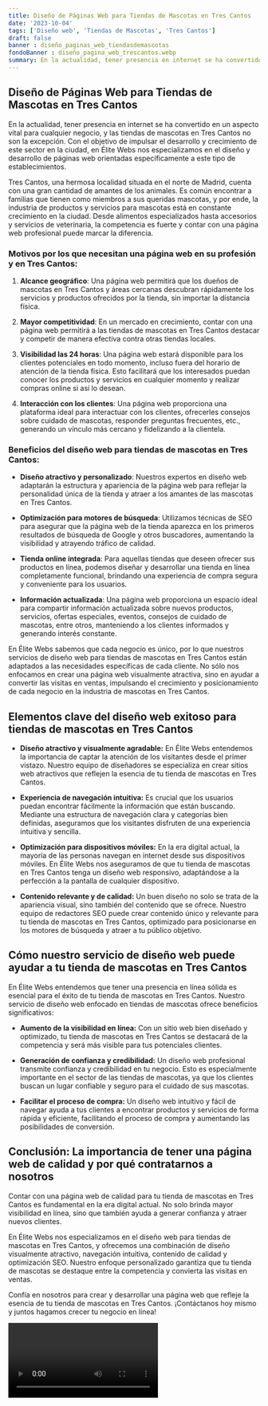```yaml
---
title: Diseño de Páginas Web para Tiendas de Mascotas en Tres Cantos
date: '2023-10-04'
tags: ['Diseño web', 'Tiendas de Mascotas', 'Tres Cantos']
draft: false
banner : diseño_paginas_web_tiendasdemascotas
fondoBanner : diseño_pagina_web_trescantos.webp
summary: En la actualidad, tener presencia en internet se ha convertido en un aspecto vital para cualquier negocio, y las tiendas de mascotas en Tres Cantos no son la excepción. Con el objetivo de impulsar el desarrollo y crecimiento de este sector en la ciudad, en Élite Webs nos especializamos en el diseño y desarrollo de páginas web orientadas específicamente a este tipo de establecimientos.
---
```


## Diseño de Páginas Web para Tiendas de Mascotas en Tres Cantos

En la actualidad, tener presencia en internet se ha convertido en un aspecto vital para cualquier negocio, y las tiendas de mascotas en Tres Cantos no son la excepción. Con el objetivo de impulsar el desarrollo y crecimiento de este sector en la ciudad, en Élite Webs nos especializamos en el diseño y desarrollo de páginas web orientadas específicamente a este tipo de establecimientos.

Tres Cantos, una hermosa localidad situada en el norte de Madrid, cuenta con una gran cantidad de amantes de los animales. Es común encontrar a familias que tienen como miembros a sus queridas mascotas, y por ende, la industria de productos y servicios para mascotas está en constante crecimiento en la ciudad. Desde alimentos especializados hasta accesorios y servicios de veterinaria, la competencia es fuerte y contar con una página web profesional puede marcar la diferencia.

### Motivos por los que necesitan una página web en su profesión y en Tres Cantos:

1. **Alcance geográfico**: Una página web permitirá que los dueños de mascotas en Tres Cantos y áreas cercanas descubran rápidamente los servicios y productos ofrecidos por la tienda, sin importar la distancia física.

2. **Mayor competitividad**: En un mercado en crecimiento, contar con una página web permitirá a las tiendas de mascotas en Tres Cantos destacar y competir de manera efectiva contra otras tiendas locales.

3. **Visibilidad las 24 horas**: Una página web estará disponible para los clientes potenciales en todo momento, incluso fuera del horario de atención de la tienda física. Esto facilitará que los interesados puedan conocer los productos y servicios en cualquier momento y realizar compras online si así lo desean.

4. **Interacción con los clientes**: Una página web proporciona una plataforma ideal para interactuar con los clientes, ofrecerles consejos sobre cuidado de mascotas, responder preguntas frecuentes, etc., generando un vínculo más cercano y fidelizando a la clientela.

### Beneficios del diseño web para tiendas de mascotas en Tres Cantos:

- **Diseño atractivo y personalizado**: Nuestros expertos en diseño web adaptarán la estructura y apariencia de la página web para reflejar la personalidad única de la tienda y atraer a los amantes de las mascotas en Tres Cantos.

- **Optimización para motores de búsqueda**: Utilizamos técnicas de SEO para asegurar que la página web de la tienda aparezca en los primeros resultados de búsqueda de Google y otros buscadores, aumentando la visibilidad y atrayendo tráfico de calidad.

- **Tienda online integrada**: Para aquellas tiendas que deseen ofrecer sus productos en línea, podemos diseñar y desarrollar una tienda en línea completamente funcional, brindando una experiencia de compra segura y conveniente para los usuarios.

- **Información actualizada**: Una página web proporciona un espacio ideal para compartir información actualizada sobre nuevos productos, servicios, ofertas especiales, eventos, consejos de cuidado de mascotas, entre otros, manteniendo a los clientes informados y generando interés constante.

En Élite Webs sabemos que cada negocio es único, por lo que nuestros servicios de diseño web para tiendas de mascotas en Tres Cantos están adaptados a las necesidades específicas de cada cliente. No sólo nos enfocamos en crear una página web visualmente atractiva, sino en ayudar a convertir las visitas en ventas, impulsando el crecimiento y posicionamiento de cada negocio en la industria de mascotas en Tres Cantos.

<GifSeo />

<Cta />

## Elementos clave del diseño web exitoso para tiendas de mascotas en Tres Cantos

- **Diseño atractivo y visualmente agradable:** En Élite Webs entendemos la importancia de captar la atención de los visitantes desde el primer vistazo. Nuestro equipo de diseñadores se especializa en crear sitios web atractivos que reflejen la esencia de tu tienda de mascotas en Tres Cantos.

- **Experiencia de navegación intuitiva:** Es crucial que los usuarios puedan encontrar fácilmente la información que están buscando. Mediante una estructura de navegación clara y categorías bien definidas, aseguramos que los visitantes disfruten de una experiencia intuitiva y sencilla.

- **Optimización para dispositivos móviles:** En la era digital actual, la mayoría de las personas navegan en internet desde sus dispositivos móviles. En Élite Webs nos aseguramos de que tu tienda de mascotas en Tres Cantos tenga un diseño web responsivo, adaptándose a la perfección a la pantalla de cualquier dispositivo.

- **Contenido relevante y de calidad:** Un buen diseño no solo se trata de la apariencia visual, sino también del contenido que se ofrece. Nuestro equipo de redactores SEO puede crear contenido único y relevante para tu tienda de mascotas en Tres Cantos, optimizado para posicionarse en los motores de búsqueda y atraer a tu público objetivo.

## Cómo nuestro servicio de diseño web puede ayudar a tu tienda de mascotas en Tres Cantos

En Élite Webs entendemos que tener una presencia en línea sólida es esencial para el éxito de tu tienda de mascotas en Tres Cantos. Nuestro servicio de diseño web enfocado en tiendas de mascotas ofrece beneficios significativos:

- **Aumento de la visibilidad en línea:** Con un sitio web bien diseñado y optimizado, tu tienda de mascotas en Tres Cantos se destacará de la competencia y será más visible para tus potenciales clientes.

- **Generación de confianza y credibilidad:** Un diseño web profesional transmite confianza y credibilidad en tu negocio. Esto es especialmente importante en el sector de las tiendas de mascotas, ya que los clientes buscan un lugar confiable y seguro para el cuidado de sus mascotas.

- **Facilitar el proceso de compra:** Un diseño web intuitivo y fácil de navegar ayuda a tus clientes a encontrar productos y servicios de forma rápida y eficiente, facilitando el proceso de compra y aumentando las posibilidades de conversión.

## Conclusión: La importancia de tener una página web de calidad y por qué contratarnos a nosotros

Contar con una página web de calidad para tu tienda de mascotas en Tres Cantos es fundamental en la era digital actual. No solo brinda mayor visibilidad en línea, sino que también ayuda a generar confianza y atraer nuevos clientes.

En Élite Webs nos especializamos en el diseño web para tiendas de mascotas en Tres Cantos, y ofrecemos una combinación de diseño visualmente atractivo, navegación intuitiva, contenido de calidad y optimización SEO. Nuestro enfoque personalizado garantiza que tu tienda de mascotas se destaque entre la competencia y convierta las visitas en ventas.

Confía en nosotros para crear y desarrollar una página web que refleje la esencia de tu tienda de mascotas en Tres Cantos. ¡Contáctanos hoy mismo y juntos hagamos crecer tu negocio en línea!

<Video />

<CtaBot job='Tiendas de Mascotas' city='Tres Cantos'/>

<Gmaps query='Tres Cantos+españa+maps' />